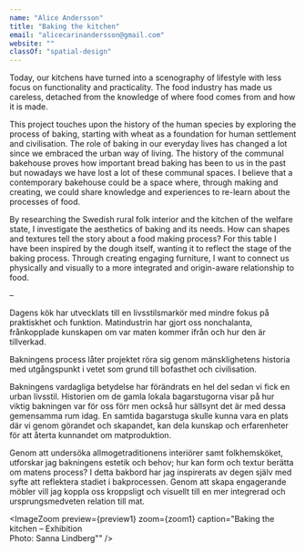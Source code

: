 ```yaml
---
name: "Alice Andersson"
title: "Baking the kitchen"
email: "alicecarinandersson@gmail.com"
website: ""
classOf: "spatial-design"
---
```









Today, our kitchens have turned into a scenography of lifestyle with less focus on functionality and practicality. The food industry has made us careless, detached from the knowledge of where food comes from and how it is made. 

This project touches upon the history of the human species by exploring the process of baking, starting with wheat as a foundation for human settlement and civilisation. The role of baking in our everyday lives has changed a lot since we embraced the urban way of living. The history of the communal bakehouse proves how important bread baking has been to us in the past but nowadays we have lost a lot of these communal spaces. I believe that a contemporary bakehouse could be a space where, through making and creating, we could share knowledge and experiences to re-learn about the processes of food.

By researching the Swedish rural folk interior and the kitchen of the welfare state, I investigate the aesthetics of baking and its needs. How can shapes and textures tell the story about a food making process? For this table I have been inspired by the dough itself, wanting it to reflect the stage of the baking process. Through creating engaging furniture, I want to connect us physically and visually to a more integrated and origin-aware relationship to food.

–

Dagens kök har utvecklats till en livsstilsmarkör med mindre fokus på praktiskhet och funktion. Matindustrin har gjort oss nonchalanta, frånkopplade kunskapen om var maten kommer ifrån och hur den är tillverkad.

Bakningens process låter projektet röra sig genom mänsklighetens historia med utgångspunkt i vetet som grund till bofasthet och civilisation.

Bakningens vardagliga betydelse har förändrats en hel del sedan vi fick en urban livsstil. Historien om de gamla lokala bagarstugorna visar på hur viktig bakningen var för oss förr men också hur sällsynt det är med dessa gemensamma rum idag. En samtida bagarstuga skulle kunna vara en plats där vi genom görandet och skapandet, kan dela kunskap och erfarenheter för att återta kunnandet om matproduktion.

Genom att undersöka allmogetraditionens interiörer samt folkhemsköket, utforskar jag bakningens estetik och behov; hur kan form och textur berätta om matens process? I detta bakbord har jag inspirerats av degen själv med syfte att reflektera stadiet i bakprocessen. Genom att skapa engagerande möbler vill jag koppla oss kroppsligt och visuellt till en mer integrerad och ursprungsmedveten relation till mat.

<ImageZoom 
  preview={preview1}
  zoom={zoom1}
  caption="Baking the kitchen – Exhibition <br> Photo: Sanna Lindberg""
/>

<ImageZoom 
  preview={preview3}
  zoom={zoom3}
  caption="Detail <br> Photo: Sanna Lindberg"
/>

<ImageZoom 
  preview={preview4}
  zoom={zoom4}
  caption="Doughy <br> Photo: Sanna Lindberg"
/>

<ImageZoom 
  preview={preview5}
  zoom={zoom5}
  caption="Material sample <br> Photo: Sanna Lindberg"
/>

<ImageZoom 
  preview={preview6}
  zoom={zoom6}
  caption="Furniture concept <br> Photo: Sanna Lindberg"
/>

<ImageZoom 
  preview={preview7}
  zoom={zoom7}
  caption="Exhibition <br> Photo: Sanna Lindberg"
/>